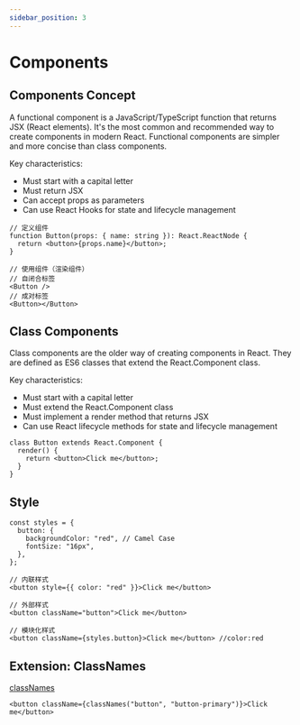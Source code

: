 ```yaml
---
sidebar_position: 3
---
```


# Components

## Components Concept

A functional component is a JavaScript/TypeScript function that returns JSX (React elements). It's the most common and recommended way to create components in modern React. Functional components are simpler and more concise than class components.

Key characteristics:

- Must start with a capital letter
- Must return JSX
- Can accept props as parameters
- Can use React Hooks for state and lifecycle management

```tsx
// 定义组件
function Button(props: { name: string }): React.ReactNode {
  return <button>{props.name}</button>;
}

// 使用组件（渲染组件）
// 自闭合标签
<Button />
// 成对标签
<Button></Button>
```

## Class Components

Class components are the older way of creating components in React. They are defined as ES6 classes that extend the React.Component class.

Key characteristics:

- Must start with a capital letter
- Must extend the React.Component class
- Must implement a render method that returns JSX
- Can use React lifecycle methods for state and lifecycle management

```tsx
class Button extends React.Component {
  render() {
    return <button>Click me</button>;
  }
}
```

## Style

```tsx
const styles = {
  button: {
    backgroundColor: "red", // Camel Case
    fontSize: "16px",
  },
};

// 内联样式
<button style={{ color: "red" }}>Click me</button>

// 外部样式
<button className="button">Click me</button>

// 模块化样式
<button className={styles.button}>Click me</button> //color:red
```

## Extension: ClassNames

[classNames](https://github.com/JedWatson/classnames)

```tsx
<button className={classNames("button", "button-primary")}>Click me</button>
```
